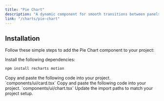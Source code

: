 ```yaml
---
title: "Pie Chart"
description: "A dynamic component for smooth transitions between panels."
link: "/charts/pie-chart"
---
```


<ComponentPreview name="pie-chart-demo" />

## Installation

Follow these simple steps to add the Pie Chart component to your project:

<Steps>

<Step>
Install the following dependencies:
</Step>

```bash
npm install recharts motion
```

<Step>
    Copy and paste the following code into your project.
`components/ui/card.tsx` 
</Step>

<CollapsibleSource name="card" />

<Step>
    Copy and paste the following code into your project.
`components/ui/chart.tsx` 
</Step>

<CollapsibleSource name="chart" />

<Step>
     Update the import paths to match your project setup.
</Step>

</Steps>
